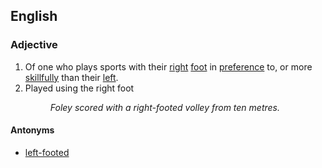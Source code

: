 ==English==

===Adjective===
{{en-adj|pos=[[right]]-[[footed]]}}

# Of one who plays sports with their [[right]] [[foot]] in [[preference]] to, or more [[skillfully]] than their [[left]].
# Played using the right foot
#: ''Foley scored with a right-footed volley from ten metres.''
====Antonyms====
* [[left-footed]]